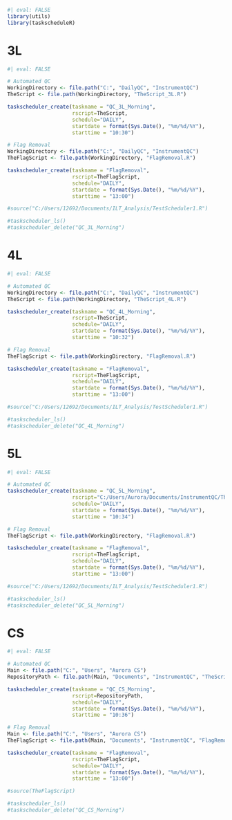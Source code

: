 ```r
#| eval: FALSE
library(utils)
library(taskscheduleR)
```

# 3L
```r
#| eval: FALSE

# Automated QC
WorkingDirectory <- file.path("C:", "DailyQC", "InstrumentQC")
TheScript <- file.path(WorkingDirectory, "TheScript_3L.R")

taskscheduler_create(taskname = "QC_3L_Morning",
                     rscript=TheScript,
                     schedule="DAILY",
                     startdate = format(Sys.Date(), "%m/%d/%Y"),
                     starttime = "10:30")

# Flag Removal
WorkingDirectory <- file.path("C:", "DailyQC", "InstrumentQC")
TheFlagScript <- file.path(WorkingDirectory, "FlagRemoval.R")

taskscheduler_create(taskname = "FlagRemoval",
                     rscript=TheFlagScript,
                     schedule="DAILY",
                     startdate = format(Sys.Date(), "%m/%d/%Y"),
                     starttime = "13:00")

#source("C:/Users/12692/Documents/ILT_Analysis/TestScheduler1.R")

#taskscheduler_ls()
#taskscheduler_delete("QC_3L_Morning")
```


# 4L
```r
#| eval: FALSE

# Automated QC
WorkingDirectory <- file.path("C:", "DailyQC", "InstrumentQC")
TheScript <- file.path(WorkingDirectory, "TheScript_4L.R")

taskscheduler_create(taskname = "QC_4L_Morning",
                     rscript=TheScript,
                     schedule="DAILY",
                     startdate = format(Sys.Date(), "%m/%d/%Y"),
                     starttime = "10:32")

# Flag Removal
TheFlagScript <- file.path(WorkingDirectory, "FlagRemoval.R")

taskscheduler_create(taskname = "FlagRemoval",
                     rscript=TheFlagScript,
                     schedule="DAILY",
                     startdate = format(Sys.Date(), "%m/%d/%Y"),
                     starttime = "13:00")

#source("C:/Users/12692/Documents/ILT_Analysis/TestScheduler1.R")

#taskscheduler_ls()
#taskscheduler_delete("QC_4L_Morning")
```


# 5L
```r
#| eval: FALSE

# Automated QC
taskscheduler_create(taskname = "QC_5L_Morning",
                     rscript="C:/Users/Aurora/Documents/InstrumentQC/TheScript_5L.R",
                     schedule="DAILY",
                     startdate = format(Sys.Date(), "%m/%d/%Y"),
                     starttime = "10:34")

# Flag Removal
TheFlagScript <- file.path(WorkingDirectory, "FlagRemoval.R")

taskscheduler_create(taskname = "FlagRemoval",
                     rscript=TheFlagScript,
                     schedule="DAILY",
                     startdate = format(Sys.Date(), "%m/%d/%Y"),
                     starttime = "13:00")

#source("C:/Users/12692/Documents/ILT_Analysis/TestScheduler1.R")

#taskscheduler_ls()
#taskscheduler_delete("QC_5L_Morning")
```

# CS
```r
#| eval: FALSE

# Automated QC
Main <- file.path("C:", "Users", "Aurora CS")
RepositoryPath <- file.path(Main, "Documents", "InstrumentQC", "TheScript_CS.R")

taskscheduler_create(taskname = "QC_CS_Morning",
                     rscript=RepositoryPath,
                     schedule="DAILY",
                     startdate = format(Sys.Date(), "%m/%d/%Y"),
                     starttime = "10:36")

# Flag Removal
Main <- file.path("C:", "Users", "Aurora CS")
TheFlagScript <- file.path(Main, "Documents", "InstrumentQC", "FlagRemoval.R")

taskscheduler_create(taskname = "FlagRemoval",
                     rscript=TheFlagScript,
                     schedule="DAILY",
                     startdate = format(Sys.Date(), "%m/%d/%Y"),
                     starttime = "13:00")

#source(TheFlagScript)

#taskscheduler_ls()
#taskscheduler_delete("QC_CS_Morning")
```

